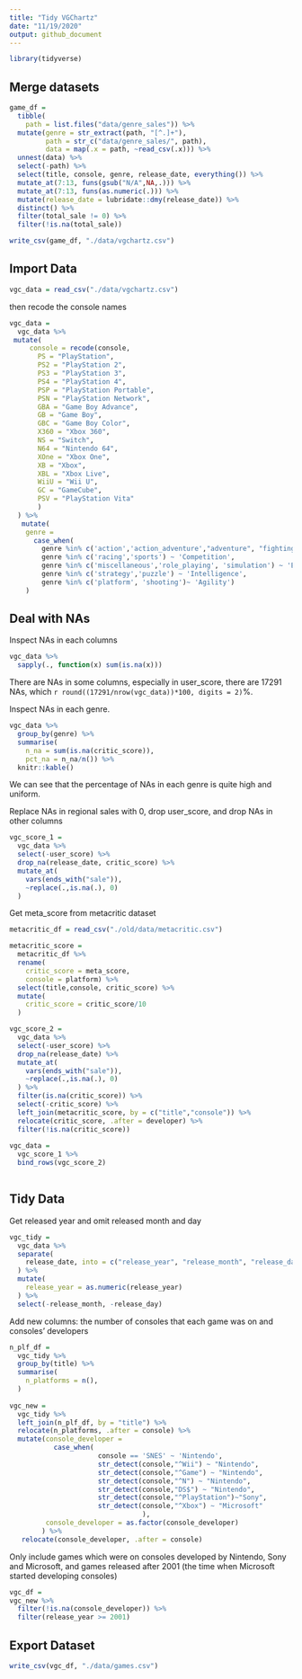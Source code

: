 ```yaml
---
title: "Tidy VGChartz"
date: "11/19/2020"
output: github_document
---
```


```r
library(tidyverse)
```

## Merge datasets

```r
game_df = 
  tibble(
    path = list.files("data/genre_sales")) %>% 
  mutate(genre = str_extract(path, "[^.]+"),
         path = str_c("data/genre_sales/", path),
         data = map(.x = path, ~read_csv(.x))) %>% 
  unnest(data) %>% 
  select(-path) %>% 
  select(title, console, genre, release_date, everything()) %>%              mutate_at(9:13, funs(gsub("m","",.))) %>% 
  mutate_at(7:13, funs(gsub("N/A",NA,.))) %>% 
  mutate_at(7:13, funs(as.numeric(.))) %>% 
  mutate(release_date = lubridate::dmy(release_date)) %>% 
  distinct() %>% 
  filter(total_sale != 0) %>% 
  filter(!is.na(total_sale)) 

write_csv(game_df, "./data/vgchartz.csv")
```

## Import Data

```r
vgc_data = read_csv("./data/vgchartz.csv")
```

then recode the console names

```r
vgc_data = 
  vgc_data %>% 
 mutate(
     console = recode(console, 
       PS = "PlayStation",
       PS2 = "PlayStation 2",
       PS3 = "PlayStation 3",
       PS4 = "PlayStation 4",
       PSP = "PlayStation Portable",
       PSN = "PlayStation Network",
       GBA = "Game Boy Advance",
       GB = "Game Boy",
       GBC = "Game Boy Color",
       X360 = "Xbox 360",
       NS = "Switch",
       N64 = "Nintendo 64",
       XOne = "Xbox One",
       XB = "Xbox",
       XBL = "Xbox Live",
       WiiU = "Wii U",
       GC = "GameCube",
       PSV = "PlayStation Vita"
       )
  ) %>% 
   mutate(
    genre = 
      case_when(
        genre %in% c('action','action_adventure',"adventure", "fighting") ~ 'Action',
        genre %in% c('racing','sports') ~ 'Competition',
        genre %in% c('miscellaneous','role_playing', 'simulation') ~ 'Experience',
        genre %in% c('strategy','puzzle') ~ 'Intelligence',
        genre %in% c('platform', 'shooting')~ 'Agility')
    )
```


## Deal with NAs

Inspect NAs in each columns

```r
vgc_data %>% 
  sapply(., function(x) sum(is.na(x)))
```

There are NAs in some columns, especially in user_score, there are 17291 NAs, which `r round((17291/nrow(vgc_data))*100, digits = 2)`%.

Inspect NAs in each genre.

```r
vgc_data %>% 
  group_by(genre) %>% 
  summarise(
    n_na = sum(is.na(critic_score)),
    pct_na = n_na/n()) %>% 
  knitr::kable()
```

We can see that the percentage of NAs in each genre is quite high and uniform.

Replace NAs in regional sales with 0, drop user_score, and drop NAs in other columns

```r
vgc_score_1 = 
  vgc_data %>% 
  select(-user_score) %>%
  drop_na(release_date, critic_score) %>% 
  mutate_at(
    vars(ends_with("sale")),
    ~replace(.,is.na(.), 0)
  ) 
```

Get meta_score from metacritic dataset

```r
metacritic_df = read_csv("./old/data/metacritic.csv")

metacritic_score = 
  metacritic_df %>% 
  rename(
    critic_score = meta_score,
    console = platform) %>% 
  select(title,console, critic_score) %>% 
  mutate(
    critic_score = critic_score/10
  )

vgc_score_2 =
  vgc_data %>% 
  select(-user_score) %>% 
  drop_na(release_date) %>% 
  mutate_at(
    vars(ends_with("sale")),
    ~replace(.,is.na(.), 0)
  ) %>% 
  filter(is.na(critic_score)) %>% 
  select(-critic_score) %>% 
  left_join(metacritic_score, by = c("title","console")) %>% 
  relocate(critic_score, .after = developer) %>% 
  filter(!is.na(critic_score))
 
vgc_data = 
  vgc_score_1 %>% 
  bind_rows(vgc_score_2)
   
```


## Tidy Data

Get released year and omit released month and day

```r
vgc_tidy = 
  vgc_data %>%
  separate(
    release_date, into = c("release_year", "release_month", "release_day"), sep = "-", remove = TRUE
  ) %>% 
  mutate(
    release_year = as.numeric(release_year)
  ) %>% 
  select(-release_month, -release_day) 
```

Add new columns: the number of consoles that each game was on and consoles' developers 

```r
n_plf_df = 
  vgc_tidy %>% 
  group_by(title) %>% 
  summarise(
    n_platforms = n(),
  ) 
  
vgc_new = 
  vgc_tidy %>% 
  left_join(n_plf_df, by = "title") %>% 
  relocate(n_platforms, .after = console) %>% 
  mutate(console_developer = 
           case_when(
                      console == 'SNES' ~ 'Nintendo',
                      str_detect(console,"^Wii") ~ "Nintendo",
                      str_detect(console,"^Game") ~ "Nintendo",
                      str_detect(console,"^N") ~ "Nintendo",
                      str_detect(console,"DS$") ~ "Nintendo",
                      str_detect(console,"^PlayStation")~"Sony",
                      str_detect(console,"^Xbox") ~ "Microsoft"
                                 ),
         console_developer = as.factor(console_developer)
        ) %>% 
   relocate(console_developer, .after = console) 
```

Only include games which were on consoles developed by Nintendo, Sony and Microsoft, and games released after 2001 (the time when Microsoft started developing consoles)

```r
vgc_df =
vgc_new %>% 
  filter(!is.na(console_developer)) %>% 
  filter(release_year >= 2001) 
```

## Export Dataset

```r
write_csv(vgc_df, "./data/games.csv")
```
